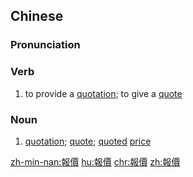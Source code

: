 {{also|报价}}
==Chinese==
{{zh-forms|s=报价}}

===Pronunciation===
{{zh-pron
|m=bàojià
|c=bou3 gaa3
|mn=pò-kè
|cat=v,n
}}

===Verb===
{{zh-verb}}

# to provide a [[quotation]]; to give a [[quote]]

===Noun===
{{zh-noun}}

# [[quotation]]; [[quote]]; [[quoted]] [[price]]

[[zh-min-nan:報價]]
[[hu:報價]]
[[chr:報價]]
[[zh:報價]]